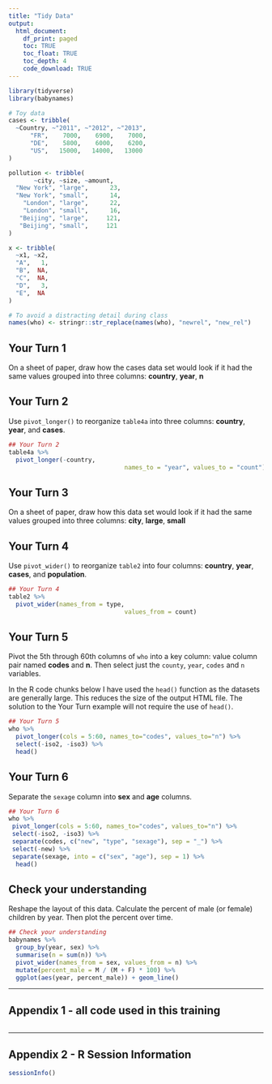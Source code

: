 ```yaml
---
title: "Tidy Data"
output:
  html_document:
    df_print: paged
    toc: TRUE
    toc_float: TRUE
    toc_depth: 4
    code_download: TRUE
---
```


```r
library(tidyverse)
library(babynames)

# Toy data
cases <- tribble(
  ~Country, ~"2011", ~"2012", ~"2013",
      "FR",    7000,    6900,    7000,
      "DE",    5800,    6000,    6200,
      "US",   15000,   14000,   13000
)

pollution <- tribble(
       ~city, ~size, ~amount,
  "New York", "large",      23,
  "New York", "small",      14,
    "London", "large",      22,
    "London", "small",      16,
   "Beijing", "large",     121,
   "Beijing", "small",     121
)

x <- tribble(
  ~x1, ~x2,
  "A",   1,
  "B",  NA,
  "C",  NA,
  "D",   3,
  "E",  NA
)

# To avoid a distracting detail during class
names(who) <- stringr::str_replace(names(who), "newrel", "new_rel")
```

## Your Turn 1

On a sheet of paper, draw how the cases data set would look if it had the same values grouped into three columns: **country**, **year**, **n**

## Your Turn 2

Use `pivot_longer()` to reorganize `table4a` into three columns: **country**, **year**, and **cases**.

```r
## Your Turn 2
table4a %>% 
  pivot_longer(-country, 
								names_to = "year", values_to = "count")

```

## Your Turn 3

On a sheet of paper, draw how this data set would look if it had the same values grouped into three columns: **city**, **large**, **small**

## Your Turn 4

Use `pivot_wider()` to reorganize `table2` into four columns: **country**, **year**, **cases**, and **population**.

```r
## Your Turn 4
table2 %>% 
  pivot_wider(names_from = type,
								values_from = count)

```

## Your Turn 5

Pivot the 5th through 60th columns of `who` into a key column: value column pair named **codes** and **n**. Then select just the `county`, `year`, `codes` and `n` variables.

In the R code chunks below I have used the `head()` function as the datasets are generally 
large. This reduces the size of the output HTML file. The solution to the Your Turn example
will not require the use of `head()`.

```r
## Your Turn 5
who %>%
  pivot_longer(cols = 5:60, names_to="codes", values_to="n") %>%
  select(-iso2, -iso3) %>%
  head()

```

## Your Turn 6

Separate the `sexage` column into **sex** and **age** columns.

```r
## Your Turn 6
who %>%
 pivot_longer(cols = 5:60, names_to="codes", values_to="n") %>%  
 select(-iso2, -iso3) %>%
 separate(codes, c("new", "type", "sexage"), sep = "_") %>%
 select(-new) %>%
 separate(sexage, into = c("sex", "age"), sep = 1) %>%
  head()

```

## Check your understanding

Reshape the layout of this data. Calculate the percent of male (or female) children by year. Then plot the percent over time.

```r
## Check your understanding
babynames %>%
  group_by(year, sex) %>% 
  summarise(n = sum(n)) %>%
  pivot_wider(names_from = sex, values_from = n) %>%
  mutate(percent_male = M / (M + F) * 100) %>%
  ggplot(aes(year, percent_male)) + geom_line()

```

*** 
## Appendix 1 - all code used in this training
```r
```

***
## Appendix 2 - R Session Information

```r
sessionInfo()
```